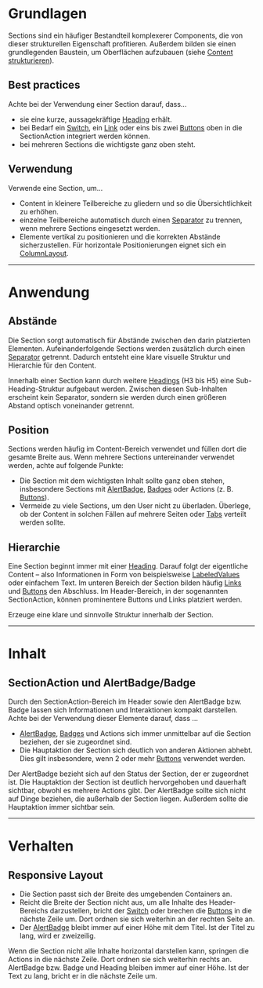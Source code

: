 # Grundlagen

Sections sind ein häufiger Bestandteil komplexerer Components, die von dieser strukturellen Eigenschaft profitieren. Außerdem bilden sie einen grundlegenden Baustein, um Oberflächen aufzubauen (siehe [Content strukturieren](/02-foundations/04-ui-patterns/03-struktur)).

## Best practices

Achte bei der Verwendung einer Section darauf, dass...

- sie eine kurze, aussagekräftige
  [Heading](/03-components/content/heading) erhält.
- bei Bedarf ein [Switch](/03-components/form-controls/switch), ein
  [Link](/03-components/navigations/link) oder eins bis zwei
  [Buttons](/03-components/actions/button) oben in die SectionAction integriert werden können.
- bei mehreren Sections die wichtigste ganz oben steht.

## Verwendung

Verwende eine Section, um...

- Content in kleinere Teilbereiche zu gliedern und so die Übersichtlichkeit zu erhöhen.
- einzelne Teilbereiche automatisch durch einen
  [Separator](/03-components/structure/separator) zu trennen, wenn mehrere Sections eingesetzt werden.
- Elemente vertikal zu positionieren und die korrekten Abstände sicherzustellen. Für horizontale Positionierungen eignet sich ein [ColumnLayout](/03-components/structure/column-layout).

---

# Anwendung

## Abstände

Die Section sorgt automatisch für Abstände zwischen den darin platzierten Elementen. Aufeinanderfolgende Sections werden zusätzlich durch einen [Separator](/03-components/structure/separator) getrennt. Dadurch entsteht eine klare visuelle Struktur und Hierarchie für den Content.

Innerhalb einer Section kann durch weitere [Headings](/03-components/content/heading) (H3 bis H5) eine Sub-Heading-Struktur aufgebaut werden. Zwischen diesen Sub-Inhalten erscheint kein Separator, sondern sie werden durch einen größeren Abstand optisch voneinander getrennt.

## Position

Sections werden häufig im Content-Bereich verwendet und füllen dort die gesamte
Breite aus. Wenn mehrere Sections untereinander verwendet werden, achte auf
folgende Punkte:

- Die Section mit dem wichtigsten Inhalt sollte ganz oben stehen, insbesondere
  Sections mit [AlertBadge](/03-components/status/alert-badge), [Badges](/03-components/status/badge) oder Actions (z. B. [Buttons](/03-components/actions/button)).
- Vermeide zu viele Sections, um den User nicht zu überladen. Überlege, ob der
  Content in solchen Fällen auf mehrere Seiten oder
  [Tabs](/03-components/navigation/tabs) verteilt werden sollte.

## Hierarchie

Eine Section beginnt immer mit einer [Heading](/03-components/content/heading).
Darauf folgt der eigentliche Content – also Informationen in Form von beispielsweise
[LabeledValues](/03-components/content/labeled-value) oder einfachem Text. Im
unteren Bereich der Section bilden häufig
[Links](/03-components/navigation/link) und
[Buttons](/03-components/actions/button) den Abschluss.
Im Header-Bereich, in der sogenannten SectionAction, können prominentere Buttons und Links platziert werden.

<Do example="hierarchy-do">
  Erzeuge eine klare und sinnvolle Struktur innerhalb der Section.
</Do>

---

# Inhalt

## SectionAction und AlertBadge/Badge

Durch den SectionAction-Bereich im Header sowie den AlertBadge bzw. Badge lassen sich Informationen und
Interaktionen kompakt darstellen. Achte bei der Verwendung dieser Elemente
darauf, dass ...

- [AlertBadge](/03-components/status/alert-badge), [Badges](/03-components/status/badge) und Actions sich immer
  unmittelbar auf die Section beziehen, der sie zugeordnet sind.
- Die Hauptaktion der Section sich deutlich von anderen Aktionen abhebt. Dies
  gilt insbesondere, wenn 2 oder mehr [Buttons](/03-components/actions/button)
  verwendet werden.

<Do example="alert-badge">
  Der AlertBadge bezieht sich auf den Status der Section, der er zugeordnet ist.
  Die Hauptaktion der Section ist deutlich hervorgehoben und dauerhaft sichtbar,
  obwohl es mehrere Actions gibt.
</Do>

<Dont example="alert-badge-dont">
  Der AlertBadge sollte sich nicht auf Dinge beziehen, die außerhalb der Section
  liegen. Außerdem sollte die Hauptaktion immer sichtbar sein.
</Dont>

---

# Verhalten

## Responsive Layout

- Die Section passt sich der Breite des umgebenden Containers an.
- Reicht die Breite der Section nicht aus, um alle Inhalte des Header-Bereichs
  darzustellen, bricht der [Switch](/03-components/form-controls/switch) oder brechen
  die [Buttons](/03-components/actions/button) in die nächste Zeile um. Dort
  ordnen sie sich weiterhin an der rechten Seite an.
- Der [AlertBadge](/03-components/status/alert-badge) bleibt immer auf einer
  Höhe mit dem Titel. Ist der Titel zu lang, wird er zweizeilig.

<DoAndDont>
  <Info mobile heading="Mobile" example="alert-badge">
    Wenn die Section nicht alle Inhalte horizontal darstellen kann, springen die
    Actions in die nächste Zeile. Dort ordnen sie sich weiterhin rechts an.
  </Info>
  <Info mobile heading="Textumbruch Heading" example="long-heading">
    AlertBadge bzw. Badge und Heading bleiben immer auf einer Höhe. Ist der Text zu lang,
    bricht er in die nächste Zeile um.
  </Info>
</DoAndDont>
